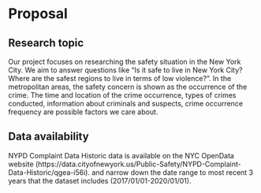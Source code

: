 # Proposal

## Research topic
Our project focuses on researching the safety situation in the New York City. We aim to answer questions like "Is it safe to live in New York City? Where are the safest regions to live in terms of low violence?". In the metropolitan areas, the safety concern is shown as the occurrence of the crime. The time and location of the crime occurrence, types of crimes conducted, information about criminals and suspects, crime occurrence frequency are possible factors we care about. 

## Data availability
NYPD Complaint Data Historic data is available on the NYC OpenData website (https://data.cityofnewyork.us/Public-Safety/NYPD-Complaint-Data-Historic/qgea-i56i). and narrow down the date range to most  recent 3 years that the dataset includes (2017/01/01-2020/01/01).